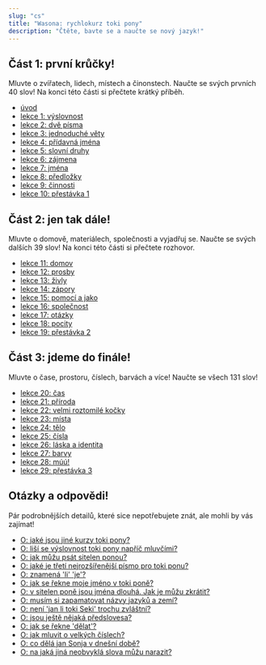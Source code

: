 ---
slug: "cs"
title: "Wasona: rychlokurz toki pony"
description: "Čtěte, bavte se a naučte se nový jazyk!"
---

## Část 1: první krůčky!

Mluvte o zvířatech, lidech, místech a činonstech.
Naučte se svých prvních 40 slov!
Na konci této části si přečtete krátký příběh.

* [úvod](/cs/00/)
* [lekce 1: výslovnost](/cs/01/)
* [lekce 2: dvě písma](/cs/02/)
* [lekce 3: jednoduché věty](/cs/03/)
* [lekce 4: přídavná jména](/cs/04/)
* [lekce 5: slovní druhy](/cs/05/)
* [lekce 6: zájmena](/cs/06/)
* [lekce 7: jména](/cs/07/)
* [lekce 8: předložky](/cs/08/)
* [lekce 9: činnosti](/cs/09/)
* [lekce 10: přestávka 1](/cs/10/)

## Část 2: jen tak dále!

Mluvte o domově, materiálech, společnosti a vyjadřuj se.
Naučte se svých dalších 39 slov!
Na konci této části si přečtete rozhovor.

* [lekce 11: domov](/cs/11/)
* [lekce 12: prosby](/cs/12/)
* [lekce 13: živly](/cs/13/)
* [lekce 14: zápory](/cs/14/)
* [lekce 15: pomocí a jako](/cs/15/)
* [lekce 16: společnost](/cs/16/)
* [lekce 17: otázky](/cs/17/)
* [lekce 18: pocity](/cs/18/)
* [lekce 19: přestávka 2](/cs/19/)

## Část 3: jdeme do finále!

Mluvte o čase, prostoru, číslech, barvách a více!
Naučte se všech 131 slov!

* [lekce 20: čas](/cs/20/)
* [lekce 21: příroda](/cs/21/)
* [lekce 22: velmi roztomilé kočky](/cs/22/)
* [lekce 23: místa](/cs/23/)
* [lekce 24: tělo](/cs/24/)
* [lekce 25: čísla](/cs/25/)
* [lekce 26: láska a identita](/cs/26/)
* [lekce 27: barvy](/cs/27/)
* [lekce 28: múú!](/cs/28/)
* [lekce 29: přestávka 3](/cs/29/)

## Otázky a odpovědi!

Pár podrobnějších detailů, které sice nepotřebujete znát, ale mohli by vás zajímat!

* [O: jaké jsou jiné kurzy toki pony?](/cs/other-courses/)
* [O: liší se výslovnost toki pony napříč mluvčími?](/cs/sound-variation/)
* [O: jak můžu psát sitelen ponou?](/cs/fonts/)
* [O: jaké je třetí nejrozšířenější písmo pro toki ponu?](/cs/sitelen-sitelen/)
* [O: znamená 'li' 'je'?](/cs/li-and-is/)
* [O: jak se řekne moje jméno v toki poně?](/cs/make-a-name/)
* [O: v sitelen poně jsou jména dlouhá. Jak je můžu zkrátit?](/cs/simpler-cartouches/)
* [O: musím si zapamatovat názvy jazyků a zemí?](/cs/languages-countries/)
* [O: není 'jan li toki Seki' trochu zvláštní?](/cs/named-verbs/)
* [O: jsou ještě nějaká předslovesa?](/cs/more-preverbs/)
* [O: jak se řekne 'dělat'?](/cs/doing/)
* [O: jak mluvit o velkých číslech?](/cs/large-numbers/)
* [O: co dělá jan Sonja v dnešní době?](/cs/jan-sonja/)
* [O: na jaká jiná neobvyklá slova můžu narazit?](/cs/uncommon-words/)